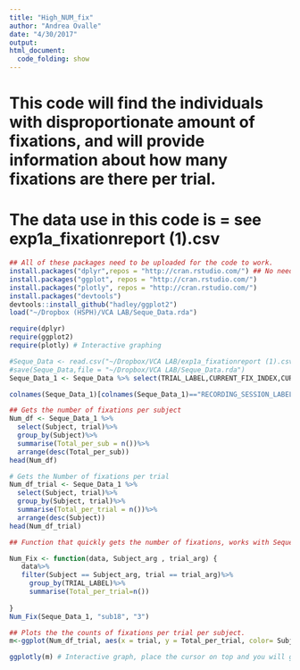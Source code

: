 ```yaml
---
title: "High_NUM_fix"
author: "Andrea Ovalle"
date: "4/30/2017"
output: 
html_document:
  code_folding: show
---
```


# This code will find the individuals with disproportionate amount of fixations, and will provide information about how many fixations are there per trial. 
# The data use in this code is =  see exp1a_fixationreport (1).csv

```r
## All of these packages need to be uploaded for the code to work.
install.packages("dplyr",repos = "http://cran.rstudio.com/") ## No need to download each package everytime that you start the session
install.packages("ggplot", repos = "http://cran.rstudio.com/")
install.packages("plotly", repos = "http://cran.rstudio.com/")
install.packages("devtools")
devtools::install_github("hadley/ggplot2")
load("~/Dropbox (HSPH)/VCA LAB/Seque_Data.rda")

```


```r
require(dplyr)
require(ggplot2)
require(plotly) # Interactive graphing 
```

```r
#Seque_Data <- read.csv("~/Dropbox/VCA LAB/exp1a_fixationreport (1).csv")
#save(Seque_Data,file = "~/Dropbox/VCA LAB/Seque_Data.rda")
Seque_Data_1 <- Seque_Data %>% select(TRIAL_LABEL,CURRENT_FIX_INDEX,CURRENT_FIX_INTEREST_AREAS,NEXT_FIX_NEAREST_INTEREST_AREA, RECORDING_SESSION_LABEL,trial,TRIAL_FIXATION_TOTAL) ## This code selects the columns that I am most interested in.

colnames(Seque_Data_1)[colnames(Seque_Data_1)=="RECORDING_SESSION_LABEL"]<-"Subject" # changes the name of x column.


```


```r
## Gets the number of fixations per subject
Num_df <- Seque_Data_1 %>%
  select(Subject, trial)%>%
  group_by(Subject)%>%
  summarise(Total_per_sub = n())%>%
  arrange(desc(Total_per_sub))
head(Num_df)
```

```r
# Gets the Number of fixations per trial 
Num_df_trial <- Seque_Data_1 %>%
  select(Subject, trial)%>%
  group_by(Subject, trial)%>%
  summarise(Total_per_trial = n())%>%
  arrange(desc(Subject))
head(Num_df_trial)

```

```r
## Function that quickly gets the number of fixations, works with Seque_data_1

Num_Fix <- function(data, Subject_arg , trial_arg) {
   data%>%
   filter(Subject == Subject_arg, trial == trial_arg)%>%
     group_by(TRIAL_LABEL)%>%
     summarise(Total_per_trial=n())
 
}
Num_Fix(Seque_Data_1, "sub18", "3")
```

```r
## Plots the the counts of fixations per trial per subject. 
m<-ggplot(Num_df_trial, aes(x = trial, y = Total_per_trial, color= Subject))+ geom_point() + theme(axis.title.y = element_text(size = rel(1.5)))+theme(axis.title.x = element_text(size = rel(1.5)))+theme(legend.key = element_rect(size = rel(1.5)))+theme(axis.text = element_text(size = 15))

ggplotly(m) # Interactive graph, place the cursor on top and you will get the information about that data point !!
```



